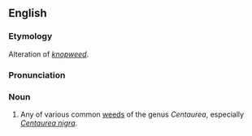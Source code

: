 ==English==
===Etymology===
Alteration of ''[[knopweed]]''.

===Pronunciation===
{{IPA|/ˈnæpwiːd/}}

===Noun===
{{en-noun}}

# Any of various common [[weeds]] of the genus ''Centaurea'', especially ''[[Centaurea nigra]]''.